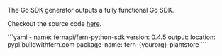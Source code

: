 The Go SDK generator outputs a fully functional Go SDK.

Checkout the source code [here](https://github.com/fern-api/fern-go).

<CodeBlock title="generators.yml">
```yaml
- name: fernapi/fern-python-sdk
  version: 0.4.5
  output:
    location: pypi.buildwithfern.com
    package-name: fern-{yourorg}-plantstore
```
</CodeBlock>
